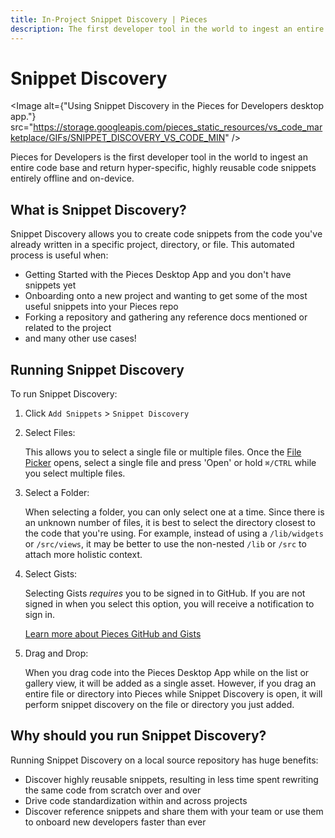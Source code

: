 ```yaml
---
title: In-Project Snippet Discovery | Pieces
description: The first developer tool in the world to ingest an entire code base and return hyper-specific, highly reusable code snippets entirely offline and on-device.
---
```



<link rel="canonical" href="https://docs.pieces.app/product-highlights-and-benefits/in-project-snippet-discovery" />

# Snippet Discovery

<Image alt={"Using Snippet Discovery in the Pieces for Developers desktop app."} src="https://storage.googleapis.com/pieces_static_resources/vs_code_marketplace/GIFs/SNIPPET_DISCOVERY_VS_CODE_MIN" />

Pieces for Developers is the first developer tool in the world to ingest an entire code base and return hyper-specific, highly reusable code snippets entirely offline and on-device.

## What is Snippet Discovery?
Snippet Discovery allows you to create code snippets from the code you've already written in a specific project, directory, or file. This automated process is useful when:

- Getting Started with the Pieces Desktop App and you don't have snippets yet
- Onboarding onto a new project and wanting to get some of the most useful snippets into your Pieces repo
- Forking a repository and gathering any reference docs mentioned or related to the project
- and many other use cases!

## Running Snippet Discovery
To run Snippet Discovery:
1. Click `Add Snippets` > `Snippet Discovery`
2. Select Files:

    This allows you to select a single file or multiple files. Once the [File Picker](/learn/product-highlights-and-benefits/saving-useful-developer-materials#pieces-desktop) opens, select a single file and press 'Open' or hold ``` ⌘/CTRL ``` while you select multiple files.

3. Select a Folder:

    When selecting a folder, you can only select one at a time. Since there is an unknown number of files, it is best to select the directory closest to the code that you're using. For example, instead of using a ` /lib/widgets ` or ` /src/views `, it may be better to use the non-nested ` /lib ` or ` /src ` to attach more holistic context.

4. Select Gists:

    Selecting Gists _requires_ you to be signed in to GitHub. If you are not signed in when you select this option, you will receive a notification to sign in.

    [Learn more about Pieces GitHub and Gists](/learn/product-highlights-and-benefits/import-gists-from-github)

5. Drag and Drop:

    When you drag code into the Pieces Desktop App while on the list or gallery view, it will be added as a single asset. However, if you drag an entire file or directory into Pieces while Snippet Discovery is open, it will perform snippet discovery on the file or directory you just added.

## Why should you run Snippet Discovery?
Running Snippet Discovery on a local source repository has huge benefits:
  - Discover highly reusable snippets, resulting in less time spent rewriting the same code from scratch over and over
  - Drive code standardization within and across projects
  - Discover reference snippets and share them with your team or use them to onboard new developers faster than ever

